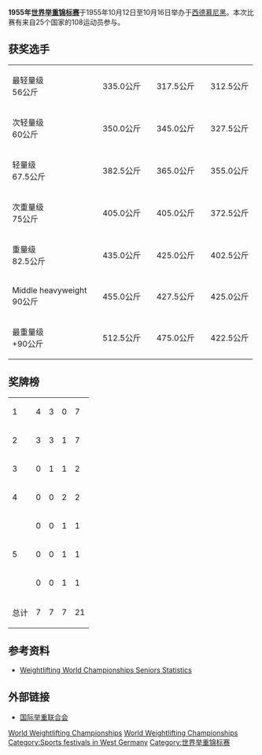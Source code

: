 '''1955年[[世界举重锦标赛|世界举重锦标赛]]'''于1955年10月12日至10月16日举办于[[西德|西德]][[慕尼黑|慕尼黑]]。本次比赛有来自25个国家的108运动员参与。

==获奖选手==
{| {{MedalistTable|type=项目|columns=2|width=250}}
|-
|最轻量级<br />56公斤
|{{flagmedalist|[[Vladimir_Stogov|Vladimir Stogov]]|URS|1955}}||335.0公斤
|{{flagmedalist|[[Charles_Vinci|Charles Vinci]]|USA|1912}}||317.5公斤
|{{flagmedalist|[[Mahmoud_Namjoo|Mahmoud Namjoo]]|IRI|1925}}||312.5公斤
|-
|次轻量级<br />60公斤
|{{flagmedalist|[[Rafael_Chimishkyan|Rafael Chimishkyan]]|URS|1955}}||350.0公斤
|{{flagmedalist|[[Ivan_Udodov|Ivan Udodov]]|URS|1955}}||345.0公斤
|{{flagmedalist|[[Kamal_Mahgoub|Kamal Mahgoub]]|EGY|1952}}||327.5公斤
|-
|轻量级<br />67.5公斤
|{{flagmedalist|[[Nikolay_Kostylev|Nikolay Kostylev]]|URS|1955}}||382.5公斤
|{{flagmedalist|[[Said_Khalifa_Gouda|Said Khalifa Gouda]]|EGY|1952}}||365.0公斤
|{{flagmedalist|[[Nil_Tun_Maung|Nil Tun Maung]]|Burma|1948|code=BIR}}||355.0公斤
|-
|次重量级<br />75公斤
|{{flagmedalist|[[皮特·乔治|皮特·乔治]]|USA|1912}}||405.0公斤
|{{flagmedalist|[[Fyodor_Bogdanovsky|Fyodor Bogdanovsky]]|URS|1955}}||405.0公斤
|{{flagmedalist|[[Ingemar_Franzén|Ingemar Franzén]]|SWE}}||372.5公斤
|-
|重量级<br />82.5公斤
|{{flagmedalist|[[Tommy_Kono|Tommy Kono]]|USA|1912}}||435.0公斤
|{{flagmedalist|[[Vasilijs_Stepanovs|Vasily Stepanov]]|URS|1955}}||425.0公斤
|{{flagmedalist|[[吉姆·乔治_(举重运动员)|吉姆·乔治]]|USA|1912}}||402.5公斤
|-
|Middle heavyweight<br />90公斤
|{{flagmedalist|[[阿尔卡季·沃罗比约夫|阿尔卡季·沃罗比约夫]]|URS|1955}}||455.0公斤
|{{flagmedalist|[[Clyde_Emrich|Clyde Emrich]]|USA|1912}}||427.5公斤
|{{flagmedalist|[[Hassan_Rahnavardi|Hassan Rahnavardi]]|IRI|1925}}||425.0公斤
|-
|最重量级<br />+90公斤
|{{flagmedalist|[[保罗·安德森_(举重运动员)|保罗·安德森]]|USA|1912}}||512.5公斤
|{{flagmedalist|[[James_Bradford_(weightlifter)|James Bradford]]|USA|1912}}||475.0公斤
|{{flagmedalist|[[Eino_Mäkinen|Eino Mäkinen]]|FIN}}||422.5公斤
|}

==奖牌榜==

{| {{RankedMedalTable|nation-width=200px}}
|-
| 1 ||align=left|{{flagcountry|URS|1955}} || 4 || 3 || 0 || 7
|-
| 2 ||align=left|{{flagcountry|USA|1912}} || 3 || 3 || 1 || 7
|-
| 3 ||align=left|{{flagcountry|EGY|1952}} || 0 || 1 || 1 || 2
|-
| 4 ||align=left|{{flagcountry|IRI|1925}} || 0 || 0 || 2 || 2
|-
| rowspan=3|5 ||align=left|{{flagcountry|Burma|1948}} || 0 || 0 || 1 || 1
|-
| align=left|{{FIN}} || 0 || 0 || 1 || 1
|-
| align=left|{{SWE}} || 0 || 0 || 1 || 1
|-
!colspan=2| 总计 !! 7 !! 7 !! 7 !! 21  
|}

==参考资料==
*[http://www.iwf.net/doc/statistics/WORLD_CHAMP_SENIOR_001_146.PDF Weightlifting World Championships Seniors Statistics]{{Wayback|url=http://www.iwf.net/doc/statistics/WORLD_CHAMP_SENIOR_001_146.PDF |date=20110527172617 }}

==外部链接==
*[http://www.iwf.net/ 国际举重联合会]{{Wayback|url=http://www.iwf.net/ |date=20101229124401 }}

{{World Weightlifting Championships}}

[[Category:1955年举重|World Weightlifting Championships]]
[[Category:1955年西德|World Weightlifting Championships]]
[[Category:Sports_festivals_in_West_Germany|Category:Sports festivals in West Germany]]
[[Category:世界举重锦标赛|Category:世界举重锦标赛]]